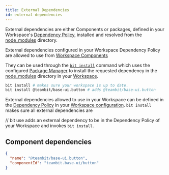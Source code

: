 ```yaml
---
title: External Dependencies
id: external-dependencies
---
```


External dependencies are either Components or packages, defined in your Workspace's [Dependency Policy](/dependencies/overview#dependency-policies), installed and resolved from the [node_modules](/workspace/node-modules) directory.

External dependencies configured in your Workspace Dependency Policy are allowed to use from [Workspace Components](/workspace/workspace-component)

They can be used through the [`bit install`](/dependencies/commands/install) command which uses the configured [Package Manager](/dependencies/package-managers) to install the requested dependency in the [node_modules](/workspace/node-modules) directory in your [Workspace](/workspace/overview).

```bash
bit install # makes sure your workspace is up to date.
bit install @teambit/base-ui.button # adds @teambit/base-ui.button
```

External dependencies allowed to use in your Workspace can be defined in the [Dependency Policy](/dependencies/overview#dependency-policies) in your [Workspace configuration](/workspace/workspace-json). `bit install` makes sure all external dependencies are

// bit use adds an external dependency to be in the Dependency Policy of your Workspace and invokes `bit install`.

<!--TODO ## Package dependencies -->

## Component dependencies

```json
{
  "name": "@teambit/base-ui.button",
  "componentId": "teambit.base-ui/button"
}
```
